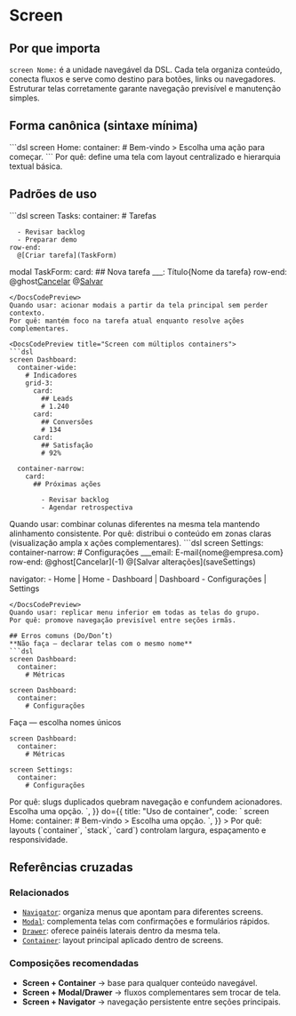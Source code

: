 # Screen
## Por que importa
`screen Nome:` é a unidade navegável da DSL. Cada tela organiza conteúdo, conecta fluxos e serve como destino para botões, links ou navegadores. Estruturar telas corretamente garante navegação previsível e manutenção simples.

## Forma canônica (sintaxe mínima)
<DocsCodePreview title="Tela com container principal">
```dsl
screen Home:
  container:
    # Bem-vindo
    > Escolha uma ação para começar.
```
</DocsCodePreview>
Por quê: define uma tela com layout centralizado e hierarquia textual básica.

## Padrões de uso
<DocsCodePreview title="Screen com fluxos complementares">
```dsl
screen Tasks:
  container:
    # Tarefas
    
      - Revisar backlog
      - Preparar demo
    row-end:
      @[Criar tarefa](TaskForm)

modal TaskForm:
  card:
    ## Nova tarefa
    ___: Título{Nome da tarefa}
    row-end:
      @ghost[Cancelar](close)
      @[Salvar](saveTask)
```
</DocsCodePreview>
Quando usar: acionar modais a partir da tela principal sem perder contexto.
Por quê: mantém foco na tarefa atual enquanto resolve ações complementares.

<DocsCodePreview title="Screen com múltiplos containers">
```dsl
screen Dashboard:
  container-wide:
    # Indicadores
    grid-3:
      card:
        ## Leads
        # 1.240
      card:
        ## Conversões
        # 134
      card:
        ## Satisfação
        # 92%

  container-narrow:
    card:
      ## Próximas ações
      
        - Revisar backlog
        - Agendar retrospectiva
```
</DocsCodePreview>
Quando usar: combinar colunas diferentes na mesma tela mantendo alinhamento consistente.
Por quê: distribui o conteúdo em zonas claras (visualização ampla x ações complementares).

<DocsCodePreview title="Screen com navigator persistente">
```dsl
screen Settings:
  container-narrow:
    # Configurações
    ___email: E-mail{nome@empresa.com}
    row-end:
      @ghost[Cancelar](-1)
      @[Salvar alterações](saveSettings)

  navigator:
    - Home | Home
    - Dashboard | Dashboard
    - Configurações | Settings
```
</DocsCodePreview>
Quando usar: replicar menu inferior em todas as telas do grupo.
Por quê: promove navegação previsível entre seções irmãs.

## Erros comuns (Do/Don’t)
**Não faça — declarar telas com o mesmo nome**
```dsl
screen Dashboard:
  container:
    # Métricas

screen Dashboard:
  container:
    # Configurações
```

Faça — escolha nomes únicos
<DocsCodePreview title="✅ Correto — Nomes distintos">
```dsl
screen Dashboard:
  container:
    # Métricas

screen Settings:
  container:
    # Configurações
```
</DocsCodePreview>
Por quê: slugs duplicados quebram navegação e confundem acionadores.
<DoDont
  dont={{
    title: "Conteúdo solto",
    code: `
screen Home:
  # Bem-vindo
  > Escolha uma opção.
    `,
  }}
  do={{
    title: "Uso de container",
    code: `
screen Home:
  container:
    # Bem-vindo
    > Escolha uma opção.
    `,
  }}
>
  Por quê: layouts (`container`, `stack`, `card`) controlam largura, espaçamento e responsividade.
</DoDont>

## Referências cruzadas

### Relacionados
- [`Navigator`](./navigator): organiza menus que apontam para diferentes screens.
- [`Modal`](./modal): complementa telas com confirmações e formulários rápidos.
- [`Drawer`](./drawer): oferece painéis laterais dentro da mesma tela.
- [`Container`](./container): layout principal aplicado dentro de screens.

### Composições recomendadas
- **Screen + Container** → base para qualquer conteúdo navegável.
- **Screen + Modal/Drawer** → fluxos complementares sem trocar de tela.
- **Screen + Navigator** → navegação persistente entre seções principais.

